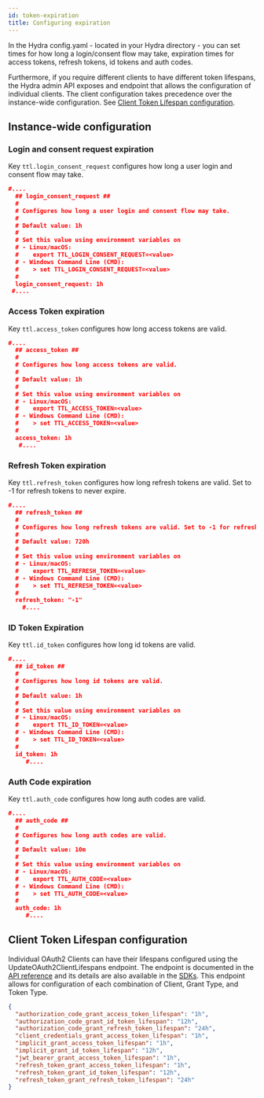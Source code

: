 ```yaml
---
id: token-expiration
title: Configuring expiration
---
```


In the Hydra config.yaml - located in your Hydra directory - you can set times for how long a login/consent flow may take,
expiration times for access tokens, refresh tokens, id tokens and auth codes.

Furthermore, if you require different clients to have different token lifespans, the Hydra admin API exposes and endpoint that
allows the configuration of individual clients. The client configuration takes precedence over the instance-wide configuration.
See [Client Token Lifespan configuration](#client-token-lifespan-configuration).

## Instance-wide configuration

### Login and consent request expiration

Key `ttl.login_consent_request` configures how long a user login and consent flow may take.

```json title="path/to/hydra/config.yaml"
#....
  ## login_consent_request ##
  #
  # Configures how long a user login and consent flow may take.
  #
  # Default value: 1h
  #
  # Set this value using environment variables on
  # - Linux/macOS:
  #    export TTL_LOGIN_CONSENT_REQUEST=<value>
  # - Windows Command Line (CMD):
  #    > set TTL_LOGIN_CONSENT_REQUEST=<value>
  #
  login_consent_request: 1h
 #....
```

### Access Token expiration

Key `ttl.access_token` configures how long access tokens are valid.

```json title="path/to/hydra/config.yaml"
#....
  ## access_token ##
  #
  # Configures how long access tokens are valid.
  #
  # Default value: 1h
  #
  # Set this value using environment variables on
  # - Linux/macOS:
  #    export TTL_ACCESS_TOKEN=<value>
  # - Windows Command Line (CMD):
  #    > set TTL_ACCESS_TOKEN=<value>
  #
  access_token: 1h
   #....
```

### Refresh Token expiration

Key `ttl.refresh_token` configures how long refresh tokens are valid. Set to -1 for refresh tokens to never expire.

```json title="path/to/hydra/config.yaml"
#....
  ## refresh_token ##
  #
  # Configures how long refresh tokens are valid. Set to -1 for refresh tokens to never expire.
  #
  # Default value: 720h
  #
  # Set this value using environment variables on
  # - Linux/macOS:
  #    export TTL_REFRESH_TOKEN=<value>
  # - Windows Command Line (CMD):
  #    > set TTL_REFRESH_TOKEN=<value>
  #
  refresh_token: "-1"
    #....
```

### ID Token Expiration

Key `ttl.id_token` configures how long id tokens are valid.

```json title="path/to/hydra/config.yaml"
#....
  ## id_token ##
  #
  # Configures how long id tokens are valid.
  #
  # Default value: 1h
  #
  # Set this value using environment variables on
  # - Linux/macOS:
  #    export TTL_ID_TOKEN=<value>
  # - Windows Command Line (CMD):
  #    > set TTL_ID_TOKEN=<value>
  #
  id_token: 1h
     #....
```

### Auth Code expiration

Key `ttl.auth_code` configures how long auth codes are valid.

```json title="path/to/hydra/config.yaml"
#....
  ## auth_code ##
  #
  # Configures how long auth codes are valid.
  #
  # Default value: 10m
  #
  # Set this value using environment variables on
  # - Linux/macOS:
  #    export TTL_AUTH_CODE=<value>
  # - Windows Command Line (CMD):
  #    > set TTL_AUTH_CODE=<value>
  #
  auth_code: 1h
     #....
```

## Client Token Lifespan configuration

Individual OAuth2 Clients can have their lifespans configured using the UpdateOAuth2ClientLifespans endpoint. The endpoint is
documented in the [API reference](../reference/api#operation/UpdateOAuth2ClientLifespans) and its details are also available in
the [SDKs](../sdk). This endpoint allows for configuration of each combination of Client, Grant Type, and Token Type.

```json title=example-payload.json
{
  "authorization_code_grant_access_token_lifespan": "1h",
  "authorization_code_grant_id_token_lifespan": "12h",
  "authorization_code_grant_refresh_token_lifespan": "24h",
  "client_credentials_grant_access_token_lifespan": "1h",
  "implicit_grant_access_token_lifespan": "1h",
  "implicit_grant_id_token_lifespan": "12h",
  "jwt_bearer_grant_access_token_lifespan": "1h",
  "refresh_token_grant_access_token_lifespan": "1h",
  "refresh_token_grant_id_token_lifespan": "12h",
  "refresh_token_grant_refresh_token_lifespan": "24h"
}
```
